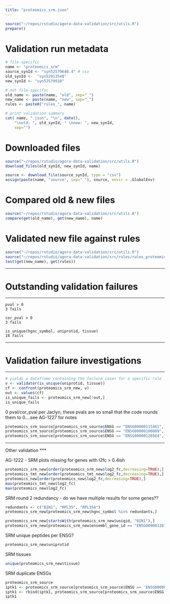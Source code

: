 ```yaml
---
title: "proteomics_srm.json"
---
```


```r
source("~/repos/rstudio/agora-data-validation/src/utils.R")
prepare()
```

# Validation run metadata
```r
# file-specific
name <- "proteomics_srm"
source_synId <- "syn52579640.4" # csv
old_synId <-  "syn52913548" 
new_synId <- "syn52579910"

# not file-specific
old_name <- paste(name, "old", sep="_")
new_name <- paste(name, "new", sep="_")
rules <- paste0("rules_", name)

# print validation summary
cat( name, ".json", "\n", date(),
    "\nold: ", old_synId, " \nnew: ", new_synId,
    sep="")
```

# Downloaded files
```r
source("~/repos/rstudio/agora-data-validation/src/utils.R")
download_files(old_synId, new_synId, name)
```

```r
source <- download_file(source_synId, type = "csv")
assign(paste(name, "source", sep="_"), source, envir = .GlobalEnv)
```


# Compared old & new files
```r
source("~/repos/rstudio/agora-data-validation/src/utils.R")
compare(get(old_name), get(new_name), name)
```


# Validated new file against rules
```r
source("~/repos/rstudio/agora-data-validation/src/utils.R")
source("~/repos/rstudio/agora-data-validation/src/rules/rules_proteomics_srm.R")
test(get(new_name), get(rules))
```
***
# Outstanding validation failures
***
	pval > 0
	3 fails

	cor_pval > 0
	3 fails
	
	is_unique(hgnc_symbol, uniprotid, tissue)
	18 fails	
	
***
# Validation failure investigations
***

```r
# yields a dataframe containing the failure cases for a specific rule
v <- validator(is_unique(uniprotid, tissue))
cf <- confront(proteomics_srm_new, v)
out <- values(cf)
is_unique_fails <- proteomics_srm_new[!out,]
is_unique_fails
```

0 pval/cor_pval
per Jaclyn, these pvals are so small that the code rounds them to 0....see AG-1227 for notes

```r
proteomics_srm_source[proteomics_srm_source$ENSG == "ENSG00000115461",]
proteomics_srm_source[proteomics_srm_source$ENSG == "ENSG00000106089",]
proteomics_srm_source[proteomics_srm_source$ENSG == "ENSG00000128564",]
```



***
Other validation
***

AG-1222 - SRM plots missing for genes with l2fc > 0.4ish
```r
proteomics_srm_new[order(proteomics_srm_new$log2_fc,decreasing=TRUE),]
proteomics_tmt_new[order(proteomics_tmt_new$log2_fc,decreasing=TRUE),]
proteomics_new[order(proteomics_new$log2_fc,decreasing=TRUE),]
max(proteomics_tmt_new$log2_fc)
max(proteomics_new$log2_fc)
```

SRM round 2 redundancy - do we have multiple results for some genes??

```r
redundants <- c("BIN1", "RPL35", "RPL35A")
proteomics_srm_new[proteomics_srm_new$hgnc_symbol %in% redundants,]

proteomics_srm_new[startsWith(proteomics_srm_new$uniqid, "BIN1"),]
proteomics_srm_new[proteomics_srm_new$ensembl_gene_id == "ENSG00000136717",]
```


SRM unique peptides per ENSG?
```r
proteomics_srm_new$uniprotid
```


SRM tissues
```r
unique(proteomics_srm_new$tissue)

```

SRM duplicate ENSGs
```r
proteomics_srm_source
iptk1 <- proteomics_srm_source[proteomics_srm_source$ENSG == 'ENSG00000100605',]
iptk1 <- rbind(iptk1, proteomics_srm_source[proteomics_srm_source$ENSG == 'ENSG00000274958',])
iptk1
```

